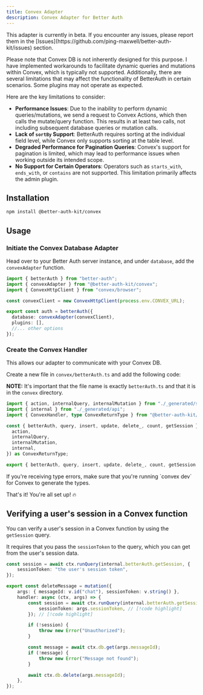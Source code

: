 ```yaml
---
title: Convex Adapter
description: Convex Adapter for Better Auth
---
```


<GithubButton url="https://github.com/ping-maxwell/better-auth-kit/tree/main/packages/adapters/convex" />
<NpmButton url="https://www.npmjs.com/package/@better-auth-kit/convex" />

<Callout type="warn">
This adapter is currently in beta.
If you encounter any issues, please report them in the [Issues](https://github.com/ping-maxwell/better-auth-kit/issues) section.

Please note that Convex DB is not inherently designed for this purpose. I have implemented workarounds to facilitate dynamic queries and mutations within Convex, which is typically not supported. Additionally, there are several limitations that may affect the functionality of BetterAuth in certain scenarios. Some plugins may not operate as expected.

Here are the key limitations to consider:
- **Performance Issues**: Due to the inability to perform dynamic queries/mutations, we send a request to Convex Actions, which then calls the mutate/query function. This results in at least two calls, not including subsequent database queries or mutation calls.
- **Lack of `sortBy` Support**: BetterAuth requires sorting at the individual field level, while Convex only supports sorting at the table level.
- **Degraded Performance for Pagination Queries**: Convex's support for pagination is limited, which may lead to performance issues when working outside its intended scope.
- **No Support for Certain Operators**: Operators such as `starts_with`, `ends_with`, or `contains` are not supported. This limitation primarily affects the admin plugin.
</Callout>

## Installation

```bash
npm install @better-auth-kit/convex
```

## Usage

<Steps>

<Step>

### Initiate the Convex Database Adapter

Head over to your Better Auth server instance, and under `database`, add the `convexAdapter` function.

```ts
import { betterAuth } from "better-auth";
import { convexAdapter } from "@better-auth-kit/convex";
import { ConvexHttpClient } from "convex/browser";

const convexClient = new ConvexHttpClient(process.env.CONVEX_URL);

export const auth = betterAuth({
  database: convexAdapter(convexClient),
  plugins: [],
  //... other options
});
```
</Step>

<Step>

### Create the Convex Handler

This allows our adapter to communicate with your Convex DB.

Create a new file in `convex/betterAuth.ts` and add the following code:

**NOTE:** It's important that the file name is exactly `betterAuth.ts` and that it is in the `convex` directory.

```ts
import { action, internalQuery, internalMutation } from "./_generated/server";
import { internal } from "./_generated/api";
import { ConvexHandler, type ConvexReturnType } from "@better-auth-kit/convex/handler";

const { betterAuth, query, insert, update, delete_, count, getSession } = ConvexHandler({
  action,
  internalQuery,
  internalMutation,
  internal,
}) as ConvexReturnType;

export { betterAuth, query, insert, update, delete_, count, getSession };
```

<Callout type="info">
  If you're receiving type errors, make sure that you're running `convex dev` for Convex to generate the types.
</Callout>

</Step>

</Steps>

That's it! You're all set up! 🔥

## Verifying a user's session in a Convex function

You can verify a user's session in a Convex function by using the `getSession` query.

It requires that you pass the `sessionToken` to the query, which you can get from the user's session data.

```ts
const session = await ctx.runQuery(internal.betterAuth.getSession, {
    sessionToken: "the user's session token",
});
```

```ts title="Example"
export const deleteMessage = mutation({
	args: { messageId: v.id("chat"), sessionToken: v.string() },
	handler: async (ctx, args) => {
		const session = await ctx.runQuery(internal.betterAuth.getSession, { // [!code highlight]
			sessionToken: args.sessionToken, // [!code highlight]
		}); // [!code highlight]

		if (!session) {
			throw new Error("Unauthorized");
		}

		const message = await ctx.db.get(args.messageId);
		if (!message) {
			throw new Error("Message not found");
		}

		await ctx.db.delete(args.messageId);
	},
});
```

